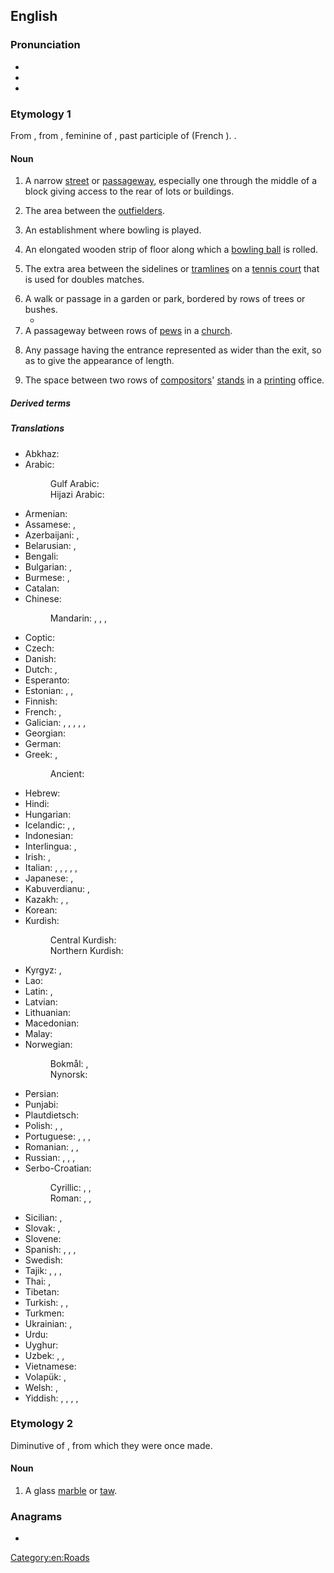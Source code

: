 {{also|Alley}}
==English==
{{wikipedia}}

===Pronunciation===
* {{IPA|en|/ˈæ.li/}}
* {{audio|en|en-us-alley.ogg|Audio (US)}}
* {{rhymes|en|æli}}

===Etymology 1===
From {{inh|en|enm|aley}}, from {{der|en|fro|alee}}, feminine of {{m|fro|alé}}, past participle of {{m|fro|aler||to go}} (French {{m|fr|aller}}). {{doublet|en|allée}}.

====Noun====
{{en-noun}}

# A narrow [[street]] or [[passageway]], especially one through the middle of a block giving access to the rear of lots or buildings.
#: {{syn|en|alleyway|Thesaurus:alley}}
#: {{ux|en|The parking lot to my friend's apartment building is in the '''alley'''.}}
# {{lb|en|baseball}} The area between the [[outfielder]]s.
#: {{syn|en|gap}}
#: {{ux|en|He hit one deep into the '''alley'''.}}
# {{lb|en|bowling}} An establishment where bowling is played.
#: {{syn|en|bowling alley}}
# {{lb|en|bowling}} An elongated wooden strip of floor along which a [[bowling ball]] is rolled.
#: {{syn|en|lane}}
# {{lb|en|tennis}} The extra area between the sidelines or [[tramline]]s on a [[tennis court]] that is used for doubles matches.
# A walk or passage in a garden or park, bordered by rows of trees or bushes.
#* {{RQ:Milton Comus|passage=I know each lane and every '''alley''' green.}}
# A passageway between rows of [[pew]]s in a [[church]].
# {{lb|en|perspective drawing}} Any passage having the entrance represented as wider than the exit, so as to give the appearance of length.
# The space between two rows of [[compositor]]s' [[stand]]s in a [[print]]ing office.

=====Derived terms=====
{{col3|en
|alley cat
|alleyway
|ball alley
|bowling alley
|up someone's alley
}}

=====Translations=====
{{trans-top|narrow street}}
* Abkhaz: {{t|ab|абжьаларҭа}}
* Arabic: {{t|ar|زُقَاق|m}}
*: Gulf Arabic: {{t|afb|داعوس|m|tr=dāʿūs}}
*: Hijazi Arabic: {{t|acw|زُقَاق|m|tr=zugāg|sc=Arab}}
* Armenian: {{t+|hy|նրբանցք|sc=Armn}}
* Assamese: {{t|as|আলি}}, {{t|as|বাট}}
* Azerbaijani: {{t+|az|döngə}}, {{t|az|alleya}}
* Belarusian: {{t|be|заву́лак|m|sc=Cyrl}}, {{t|be|але́я|f|sc=Cyrl}}
* Bengali: {{t|bn|গলি}}
* Bulgarian: {{t|bg|але́я|f}}, {{t+|bg|паса́ж|m}}
* Burmese: {{t+|my|ဒူးလမ်း|sc=Mymr}}, {{t+|my|လမ်းကြား|sc=Mymr}}
* Catalan: {{t+|ca|carreró|m}}
* Chinese:
*: Mandarin: {{t+|cmn|弄|tr=nòng}}, {{t+|cmn|里弄|tr=lǐnòng}}, {{t+|cmn|衚衕}}, {{t+|cmn|胡同|tr=hútòng}}
* Coptic: {{t|cop|ⲗⲁⲩⲣⲁ|f}}
* Czech: {{t+|cs|ulička|f}}
* Danish: {{t|da|gyde|c}}
* Dutch: {{t+|nl|doorgang|m}}, {{t+|nl|steeg|f}}
* Esperanto: {{t|eo|strateto}}
* Estonian: {{t|et|allee}}, {{t|et|kuja}}, {{t+|et|põiktänav}}
* Finnish: {{t+|fi|kuja}}
* French: {{t+|fr|ruelle|f}}, {{t+|fr|allée|f}}
* Galician: {{t|gl|ruela|f}}, {{t|gl|viela|f}}, {{t|gl|venela|f}}, {{t|gl|congostra|f}}, {{t|gl|beque|m}}, {{t|gl|calella|f}}
* Georgian: {{t|ka|შესახვევი}}
* German: {{t+|de|Gasse|f}}
* Greek: {{t+|el|δρομάκι|n|sc=Grek}}, {{t+|el|δρομίσκος|m|sc=Grek}}
*: Ancient: {{t|grc|στενωπός|m}}
* Hebrew: {{t|he|סִמְטָה|tr=simtá|sc=Hebr}}
* Hindi: {{t+|hi|गली|f}}
* Hungarian: {{t+|hu|sikátor}}
* Icelandic: {{t+|is|sund|n}}, {{t+|is|húsasund|n}}, {{t|is|öngstræti|n}}
* Indonesian: {{t+|id|gang}}
* Interlingua: {{t|ia|vico}}, {{t|ia|allée}}
* Irish: {{t|ga|caolsráid|f}}, {{t|ga|scabhat|m}}
* Italian: {{t+|it|vicolo|m}}, {{t+|it|calle|f}}, {{t+|it|strettoia|f}}, {{t|it|viuzza|f}}, {{t|it|carruggio|m}}, {{t+|it|vialetto|m}}
* Japanese: {{t|ja|裏通り|tr=うらどおり, uradōri}}, {{t+|ja|路地|tr=ろじ, roji}}
* Kabuverdianu: {{t|kea|béku}}, {{t|kea|béke}}
* Kazakh: {{t|kk|тар көше|sc=Cyrl}}, {{t|kk|тұйық көше|sc=Cyrl}}, {{t|kk|шолақ көше|sc=Cyrl}}
* Korean: {{t+|ko|골목}}
* Kurdish:
*: Central Kurdish: {{t+|ckb|کۆڵان}}
*: Northern Kurdish: {{t+|kmr|kolan|f}}
{{trans-mid}}
* Kyrgyz: {{t|ky|тар көчө}}, {{t+|ky|аллея}}
* Lao: {{t|lo|ທາງຮ່ອມ}}
* Latin: {{t|la|angiportus|m}}, {{t|la|vīculus|m}} {{qualifier|Mediaeval}}
* Latvian: {{t|lv|aleja|f}}
* Lithuanian: {{t+|lt|alėja|f}}
* Macedonian: {{t|mk|сокак|m}}
* Malay: {{t|ms|lorong}}
* Norwegian: {{t|no|strede|n}}
*: Bokmål: {{t|nb|smug|n}}, {{t+|nb|smau|n}}
*: Nynorsk: {{t|nn|smug|n}}
* Persian: {{t+|fa|کوچه|tr=kuče}}
* Punjabi: {{t|pa|ਗਲੀ|f}}
* Plautdietsch: {{t|pdt|Gank|m}}
* Polish: {{t+|pl|uliczka|f}}, {{t+|pl|aleja|f}}, {{t+|pl|alejka|f}}
* Portuguese: {{t+|pt|beco|m}}, {{t+|pt|ruela}}, {{t+|pt|travessa|f}}, {{t+|pt|viela|f}}
* Romanian: {{t+|ro|străduță|f}}, {{t+|ro|stradelă|f}}, {{t+|ro|alee|f}}
* Russian: {{t+|ru|переу́лок|m}}, {{t+|ru|алле́я|f}}, {{t+|ru|але́йка|f}}, {{t+|ru|у́лочка|f}}
* Serbo-Croatian:
*: Cyrillic: {{t|sh|сокак|m}}, {{t|sh|уличица|f}}, {{t|sh|алеја|f}}
*: Roman: {{t+|sh|sokak|m}}, {{t+|sh|uličica|f}}, {{t+|sh|aleja|f}}
* Sicilian: {{t|scn|vaneḍḍa|f}},{{t|scn|stratuzza|f}} 
* Slovak: {{t+|sk|alej|m}}, {{t|sk|ulička|f}}
* Slovene: {{t|sl|aleja|f}}
* Spanish: {{t+|es|callejón|m}}, {{t+|es|callejuela}}, {{t|es|calleja}}, {{t+|es|pasaje|f}}
* Swedish: {{t+|sv|gränd|c}}
* Tajik: {{t|tg|тангкӯча}}, {{t|tg|кӯчабоғ}}, {{t+|tg|хиёбон}}, {{t|tg|паскӯча}}
* Thai: {{t+|th|ซอย}} {{qualifier|soi}}, {{t+|th|ตรอก}}
* Tibetan: {{t|bo|ལམ་ཆུང}}
* Turkish: {{t+|tr|geçit}}, {{t|tr|dar sokak}}, {{t+|tr|pasaj}}
* Turkmen: {{t+|tk|alleýa}}
* Ukrainian: {{t+|uk|прову́лок|m|sc=Cyrl}}, {{t+|uk|але́я|f|sc=Cyrl}}
* Urdu: {{t|ur|گلی|f|tr=galī}}
* Uyghur: {{t|ug|تار كوچا}}
* Uzbek: {{t|uz|alleya}}, {{t|uz|tor koʻcha}}, {{t+|uz|xiyobon}}
* Vietnamese: {{t+|vi|hẻm}}
* Volapük: {{t+|vo|lael}}, {{t+|vo|lusüt}}
* Welsh: {{t|cy|ale|f}}, {{t|cy|aleon|f-p}}
* Yiddish: {{t|yi|אַלעע|f|sc=Hebr}}, {{t|yi|געסל|n|sc=Hebr}}, {{t|yi|הינטערגעסל|n|sc=Hebr}}, {{t|yi|געסקע|f|sc=Hebr}}, {{t|yi|ליק|m|sc=Hebr}}
{{trans-bottom}}

===Etymology 2===
Diminutive of {{m|en|alabaster}}, from which they were once made.

====Noun====
{{en-noun}}

# A glass [[marble]] or [[taw]].

===Anagrams===
* {{anagrams|en|a=aelly|elayl|yella}}

[[Category:en:Roads]]